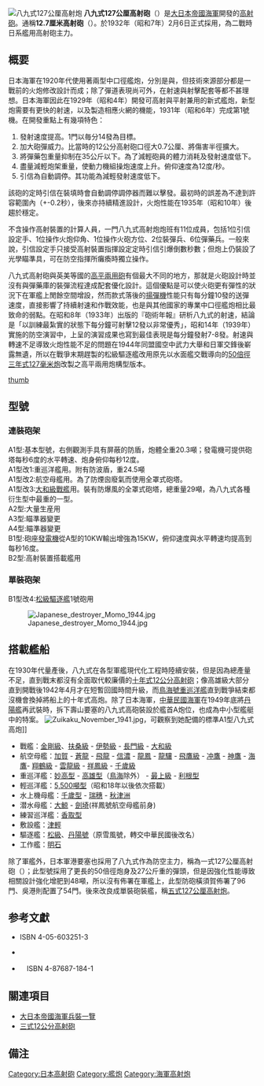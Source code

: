 {{Infobox Weapon
|name=八九式127公厘高射炮
|image=File:Type89 127mm.jpg
|image_size=300px
|caption= 
|origin={{Navy|Empire of Japan}}海軍
|type=[[高射炮|高射炮]]
<!-- 種類選擇 -->
|is_ranged=yes
|is_bladed=
|is_explosive=yes
|is_artillery=yes
|is_vehicle=yes
|is_missile=
|is_UK=
<!-- 服役記錄 -->
|service=1932 - 1955
|used_by={{Navy|Empire of Japan}}<br>{{ROC}}
|wars= [[第二次世界大戰|第二次世界大戰]]<br>[[國共內戰|國共內戰]]
<!-- 生產歷史 -->
|designer=[[吳海軍工廠|吳海軍工廠]]
|design_date=1929-1932年2月6日
|manufacturer=[[吳海軍工廠|吳海軍工廠]]<br>[[廣島海軍工廠|廣島海軍工廠]]
|unit_cost=
|production_date=1932-1944
|number= 1306
|variants=一式127公厘高射砲
<!-- 基本規格 -->
|spec_label=
|weight=20.5噸（A1型）<br>24.5噸（A1型改一）<br>29噸（A1型改三）
|length=5.284公尺
|part_length= 5.08公尺（40倍徑）
|width=
|height=
|diameter=
|crew=11人
<!-- 投射武器規格 --> 
|cartridge= 榴彈、三式彈、照明彈、反潛彈
|caliber=127公厘，彈藥總長度970.8公分
|action= 
|rate= <div class="NavFrame collapsed" style="color:black; background:#fff; margin:0 auto; padding:0 10px; text-align:left;"><div class="NavHead" style="background:#fff; margin:0 auto; padding:0 10px; font-weight:normal;"></div><div class="NavContent" style="background:#fff; margin:0 auto; padding:0 10px;">
* 理論射速：14發／分鐘
* 戰鬥射速：6-8發／分鐘
</div>
</div>
|velocity= 720公尺/秒
|range= 
|max_range=14,800公尺 （45度）
|feed=半自動人力進彈 
|sights=[[九一式高射裝置|九一式高射裝置]]<br>[[九四式高射裝置|九四式高射裝置]] 
<!-- 火炮規格 -->
|breech=水平滑動式炮栓
|recoil=油壓氮氣混合後座機，制退長度45公分
|carriage=見型號，全型號均採電力操炮
|elevation=-8度至+90度，轉速12°/秒（人力時3°/秒）
|traverse=360度，轉速6°/秒（人力時3°/秒）
<!-- 刃器規格 --> 
|blade_type=
|hilt_type=
|sheath_type=
|head_type=
|haft_type=
<!-- 爆炸物內填炸藥規格 --> 
|filling=
|filling_weight=20-35公斤
|detonation=定時引信（九一式時限信管）
|yield=
<!-- 車輛／飛彈 規格 -->
|armour=
|primary_armament=
|secondary_armament=
|engine=
|engine_power=
|transmission=
|payload_capacity=
|fuel_capacity=
|pw_ratio=
|suspension=
|clearance=
|vehicle_range=
|altitude=
|ceiling=9439公尺（75度）
|speed=
|guidance=
}}
[[File:127mmAA on IJN Chitose in 1938.jpg|thumb|right|八九式127公厘高射炮
]]
'''八九式127公厘高射砲'''（{{lang-ja|四十口径八九式十二糎七高角砲}}）是[[大日本帝國海軍|大日本帝國海軍]]開發的[[高射砲|高射砲]]。通稱'''12.7厘米高射砲'''（{{lang-ja|12.7センチ高角砲}}）。於1932年（昭和7年）2月6日正式採用，為二戰時日系艦用高射砲主力。

== 概要 ==
日本海軍在1920年代使用著兩型中口徑艦炮，分別是{{link-en|8公分(76公厘)|8 cm/40 3rd Year Type naval gun}}與{{link-en|12公分|12 cm/45 10th Year Type naval gun}}，但技術來源部分都是一戰前的火炮修改設計而成；除了彈道表現尚可外，在射速與射擊配套等都不甚理想。日本海軍因此在1929年（昭和4年）開發可高射與平射兼用的新式艦炮，新型炮需要有更快的射速，以及製造相應火網的機能，1931年（昭和6年）完成第1號機。在開發重點上有幾項特色：

#發射速度提高。1門以毎分14發為目標。
#加大砲彈威力。比當時的12公分高射砲口徑大0.7公厘、將傷害半徑擴大。
#將彈藥包重量抑制在35公斤以下。為了減輕砲員的體力消耗及發射速度低下。
#盡量減輕炮架重量，使動力機組操炮速度上升。俯仰速度為12度/秒。
#引信為自動調停。其功能為減輕發射速度低下。

該砲的定時引信在裝填時會自動調停調停器而難以擊發。最初時的誤差為不達到許容範圍內（+-0.2秒），後來亦持續精進設計，火炮性能在1935年（昭和10年）後趨於穩定。

不含操作高射裝置的計算人員，一門八九式高射炮炮班有11位成員，包括1位引信設定手、1位操作火炮仰角、1位操作火砲方位、2位裝彈兵、6位彈藥兵。一般來說，引信設定手只接受高射裝置指揮設定定時引信引爆倒數秒數；但炮上仍裝設了光學瞄準具，可在防空指揮所癱瘓時獨立操作。

八九式高射砲與英美等國的[[高平兩用砲|高平兩用砲]]有個最大不同的地方，那就是火砲設計時並沒有與彈藥庫的裝彈流程達成配套優化設計。這個優點是可以使火砲更有彈性的狀況下在軍艦上閒餘空間增設，然而款式落後的[[揚彈機|揚彈機]]性能只有每分鐘10發的送彈速度，直接影響了持續射速和作戰效能，也是與其他國家的專業中口徑艦炮相比最致命的弱點。在昭和8年（1933年）出版的『砲術年報』研析八九式的射速，結論是「以訓練最紮實的狀態下每分鐘可射擊12發以非常優秀」，昭和14年（1939年）實施的防空演習中，上呈的演習成果也寫到最佳表現是每分鐘發射7-8發。射速與轉速不足導致火炮性能不足的問題在1944年同盟國空中武力大舉和日軍交鋒後嶄露無遺，所以在戰爭末期趕製的松級驅逐艦改用原先以水面艦交戰導向的[[50倍徑三年式127毫米炮|50倍徑三年式127毫米炮]]改製之高平兩用炮構型版本。

[[file:Type_89_127mm_dual-purpose_gun.jpg|thumb]]
== 型號 ==
=== 連裝砲架 ===
; A1型:基本型號，右側觀測手具有屏蔽的防盾，炮體全重20.3噸；發電機可提供砲塔每秒6度的水平轉速、炮身俯仰每秒12度。
; A1型改1:重巡洋艦用。附有防波盾，重24.5噸
; A1型改2:航空母艦用。為了防煙囪廢氣而使用全罩式砲塔。
; A1型改3:[[大和級戰艦|大和級戰艦]]用。裝有防爆風的全罩式砲塔，總重量29噸，為八九式各種衍生型中最重的一型。
; A2型:大量生産用
; A3型:瞄準器變更
; A4型:瞄準器變更
; B1型:砲座[[發電機|發電機]]從A型的10KW輸出增強為15KW，俯仰速度與水平轉速均提高到每秒16度。
; B2型:高射裝置搭載艦用

=== 單裝砲架 ===
; B1型改4:[[松級驅逐艦|松級驅逐艦]]1號砲用
[[File:Japanese_destroyer_Momo_1944.jpg|thumb]]
== 搭載艦船 ==
在1930年代量產後，八九式在各型軍艦現代化工程時陸續安裝，但是因為總產量不足，直到戰末都沒有全面取代較廉價的[[十年式12公分高射砲|十年式12公分高射砲]]；像高雄級大部分直到開戰後1942年4月才在短暫回國時間升級，而[[鳥海號重巡洋艦|鳥海號重巡洋艦]]直到戰爭結束都沒機會換掉將船上的十年式高炮。除了日本海軍，[[中華民國海軍|中華民國海軍]]在1949年底將[[丹陽號驅逐艦|丹陽艦]]再武裝時，拆下壽山要塞的八九式高砲裝設於艦首A炮位，也成為中小型艦艇中的特案。
[[File:Zuikaku_November_1941.jpg|thumb]]，可觀察到她配備的標準A1型八九式高炮]]
* 戰艦：[[金剛級戰艦|金剛級]]、[[扶桑級戰艦|扶桑級]] - [[伊勢級戰艦|伊勢級]] - [[長門級戰艦|長門級]] - [[大和級戰艦|大和級]]
* 航空母艦：[[加賀號航空母艦|加賀]] - [[蒼龍號航空母艦|蒼龍]] - [[飛龍號航空母艦|飛龍]] - [[信濃號航空母艦|信濃]] - [[龍鳳號航空母艦|龍鳳]] - [[龍驤號航空母艦|龍驤]] - [[飛鷹級航空母艦|飛鷹級]] - [[冲鷹號航空母艦|冲鷹]] - [[神鷹號航空母艦|神鷹]] - [[海鷹號航空母艦|海鷹]]- [[翔鶴級航空母艦|翔鶴級]] - [[雲龍級航空母艦|雲龍級]] - [[祥鳳級航空母艦|祥鳳級]] - [[千歲級航空母艦|千歲級]] 
* 重巡洋艦：[[妙高型重巡洋艦|妙高型]]  - [[高雄型重巡洋艦|高雄型]]（[[鳥海號重巡洋艦|鳥海]]除外） - [[最上級重巡洋艦|最上級]] - [[利根型重巡洋艦|利根型]]
* 輕巡洋艦：[[5500噸型軽巡洋艦|5,500噸型]]（昭和18年以後依次搭載）
* 水上機母艦：[[千歲型水上機母艦|千歲型]] - [[瑞穗_(水上機母艦)|瑞穗]] - [[秋津洲_(水上機母艦)|秋津洲]]
* 潜水母艦：[[龍鳳號航空母艦|大鯨]] - [[劍埼號潛水母艦|劍埼]](祥鳳號航空母艦前身)
* 練習巡洋艦：[[香取級訓練巡洋艦|香取型]]
* 敷設艦：[[津輕_(敷設艦)|津輕]]
* 驅逐艦：[[松級驅逐艦|松級]]、[[雪風號驅逐艦|丹陽號]]（原雪風號，轉交中華民國後改名）
* 工作艦：[[明石_(工作艦)|明石]]

除了軍艦外，日本軍港要塞也採用了八九式作為防空主力，稱為一式127公厘高射砲（{{lang|ja|長12.7センチ高角砲}}）；此型號採用了更長的50倍徑炮身及27公斤重的彈頭，但是因強化性能導致相關設計強化增肥到48噸，所以沒有佈署在軍艦上，此型防砲橫須賀佈署了96門、吳港則配置了54門。後來改良成單裝砲裝艦，稱[[五式127公厘高射炮|五式127公厘高射炮]]。

== 参考文獻 ==
* {{ja}}{{lang|ja|国本康文『40口径八九式12.7センチ高角砲』歴史群像太平洋戦史シリーズVol.47 松型駆逐艦、学研、2003年、p119-127}} ISBN 4-05-603251-3
* {{ja}}{{lang|ja|鈴木範樹『重巡摩耶の改装後の対空兵装』丸スペシャルNo4 重巡鳥海・摩耶、潮書房、1976年、p36-37}}
* {{ja}}{{lang|ja|長谷川藤一『軍艦メカニズム図鑑-日本の航空母艦』グランプリ出版、1997年}}　ISBN 4-87687-184-1

== 關連項目 ==
* [[大日本帝國海軍兵裝一覽|大日本帝國海軍兵裝一覽]]
* [[三式12公分高射砲|三式12公分高射砲]]

== 備注 ==
<div class="references-small">
<references />
</div>
{{日本帝國海軍使用槍砲}}
[[Category:日本高射砲|Category:日本高射砲]]
[[Category:艦炮|Category:艦炮]]
[[Category:海軍高射炮|Category:海軍高射炮]]